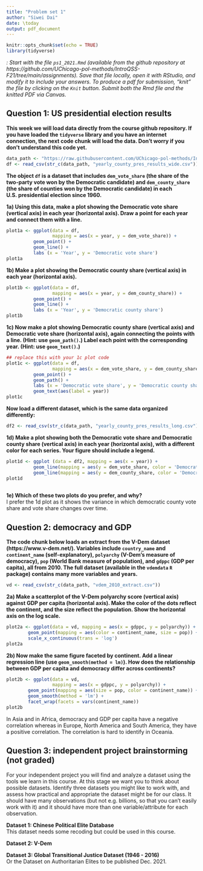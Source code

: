 ```yaml
---
title: "Problem set 1"
author: "Siwei Dai"
date: \today
output: pdf_document
---
```


```r
knitr::opts_chunk$set(echo = TRUE)
library(tidyverse)
```

*\textsc{Note}: Start with the file `ps1_2021.Rmd` (available from the github repository at https://github.com/UChicago-pol-methods/IntroQSS-F21/tree/main/assignments). Save that file locally, open it with RStudio, and modify it to include your answers. To produce a pdf for submission, "knit" the file by clicking on the `Knit` button. Submit both the Rmd file and the knitted PDF via Canvas.* 

## Question 1: US presidential election results 

**This week we will load data directly from the course github repository. If you have loaded the `tidyverse` library and you have an internet connection, the next code chunk will load the data. Don't worry if you don't understand this code yet.**

```r
data_path <- "https://raw.githubusercontent.com/UChicago-pol-methods/IntroQSS-F21/main/data/"
df <- read_csv(str_c(data_path, "yearly_county_pres_results_wide.csv"))
```

**The object `df` is a dataset that includes `dem_vote_share` (the share of the two-party vote won by the Democratic candidate) and `dem_county_share` (the share of counties won by the Democratic candidate) in each U.S.\ presidential election since 1960.**

**1a) Using this data, make a plot showing the Democratic vote share (vertical axis) in each year (horizontal axis). Draw a point for each year and connect them with a line.**

```r
plot1a <- ggplot(data = df, 
                 mapping = aes(x = year, y = dem_vote_share)) +
          geom_point() + 
          geom_line() +
          labs (x = 'Year', y = 'Democratic vote share')
plot1a
```

**1b) Make a plot showing the Democratic county share (vertical axis) in each year (horizontal axis).**

```r
plot1b <- ggplot(data = df, 
                 mapping = aes(x = year, y = dem_county_share)) +
          geom_point() + 
          geom_line() +
          labs (x = 'Year', y = 'Democratic county share')
plot1b
```

**1c) Now make a plot showing Democratic county share (vertical axis) and Democratic vote share (horizontal axis), again connecting the points with a line. (Hint: use `geom_path()`.) Label each point with the corresponding year. (Hint: use `geom_text()`.)** 

```r
## replace this with your 1c plot code 
plot1c <- ggplot(data = df,
                 mapping = aes(x = dem_vote_share, y = dem_county_share)) +
          geom_point() +
          geom_path() +
          labs (x = 'Democratic vote share', y = 'Democratic county share') +
          geom_text(aes(label = year))
plot1c
```

**Now load a different dataset, which is the same data organized differently:**

```r
df2 <- read_csv(str_c(data_path, "yearly_county_pres_results_long.csv"))
```

**1d) Make a plot showing both the Democratic vote share and Democratic county share (vertical axis) in each year (horizontal axis), with a different color for each series. Your figure should include a legend.**

```r
plot1d <- ggplot (data = df2, mapping = aes(x = year)) +
          geom_line(mapping = aes(y = dem_vote_share, color = 'Democratic vote share')) +
          geom_line(mapping = aes(y = dem_county_share, color = 'Democratic county share')) 
plot1d
          
```

**1e) Which of these two plots do you prefer, and why?**  
I prefer the 1d plot as it shows the variance in which democratic county vote share and vote share changes over time.  

## Question 2: democracy and GDP

**The code chunk below loads an extract from the V-Dem dataset (https://www.v-dem.net/). Variables include `country_name` and `continent_name` (self-explanatory), `polyarchy` (V-Dem's measure of democracy), `pop` (World Bank measure of population), and `gdppc` (GDP per capita), all from 2010. The full dataset (available in the `vdemdata` `R` package) contains many more variables and years.**

```r
vd <- read_csv(str_c(data_path, "vdem_2010_extract.csv"))
```

**2a) Make a scatterplot of the V-Dem polyarchy score (vertical axis) against GDP per capita (horizontal axis). Make the color of the dots reflect the continent, and the size reflect the population. Show the horizontal axis on the log scale.**

```r
plot2a <- ggplot(data = vd, mapping = aes(x = gdppc, y = polyarchy)) +
        geom_point(mapping = aes(color = continent_name, size = pop)) +
        scale_x_continuous(trans = 'log')
plot2a
```
**2b) Now make the same figure faceted by continent. Add a linear regression line (use `geom_smooth(method = lm)`). How does the relationship between GDP per capita and democracy differ across continents?** 

```r
plot2b <- ggplot(data = vd, 
                 mapping = aes(x = gdppc, y = polyarchy)) +
        geom_point(mapping = aes(size = pop, color = continent_name)) +
        geom_smooth(method = 'lm') +
        facet_wrap(facets = vars(continent_name))
plot2b
```
In Asia and in Africa, democracy and GDP per capita have a negative correlation whereas in Europe, North America and South America, they have a positive correlation. The correlation is hard to identify in Oceania.  

## Question 3: independent project brainstorming (not graded)

For your independent project you will find and analyze a dataset using the tools we learn in this course. At this stage we want you to think about possible datasets. Identify three datasets you might like to work with, and assess how practical and appropriate the dataset might be for our class. It should have many observations (but not e.g. billions, so that you can't easily work with it) and it should have more than one variable/attribute for each observation. 

**Dataset 1: Chinese Political Elite Database**  
This dataset needs some recoding but could be used in this course.  

**Dataset 2: V-Dem**

**Dataset 3: Global Transitional Justice Dataset (1946 - 2016)**  
Or the Dataset on Authoritarian Elites to be published Dec. 2021.




